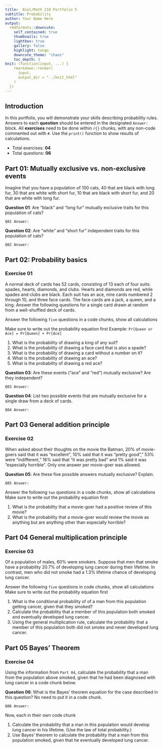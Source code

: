 ```yaml
---
title:  Biol/Math 218 Portfolio 5
subtitle: Probability
author: Your Name Here
output:
  rmdformats::downcute:
    self_contained: true
    thumbnails: true
    lightbox: true
    gallery: false
    highlight: tango
    downcute_theme: "chaos"
    toc_depth: 3
knit: (function(input, ...) {
    rmarkdown::render(
      input,
      output_dir = "../knit_html"
    )
  })
---
```


## Introduction 
In this portfolio, you will demonstrate your skills describing probability rules. 
Answers to each **question** should be entered in the 
designated `Answer:` block. All **exercises** need to be done within `r{}` chunks, with any 
non-code commented out with `#`. Use the `print()` function to show results of calculations.


- Total exercises: **04**
- Total questions: **06**

## Part 01: Mutually exclusive vs. non-exclusive events

Imagine that you have a population of 100 cats, 40 that are black with long fur, 
30 that are white 
with short fur, 10 that are black with short fur, and 20 that are white with
long fur.

**Question 01**: Are "black" and "long fur" mutually exclusive traits for this 
population of cats?

`Q01 Answer:`

**Question 02**: Are "white" and "short fur" independent traits for this population of cats?

`Q02 Answer:`

## Part 02: Probability basics

### Exercise 01
A normal deck of cards has 52 cards, consisting of 13 each of four suits: 
spades, hearts, diamonds, and clubs. Hearts and diamonds are red, while 
spades and clubs are black. Each suit has an ace, nine cards numbered 2 
through 10, and three face cards. The face cards are a jack, a queen, and a king. 
Answer the following questions for a single card drawn at random from a 
well-shuffled deck of cards.

Answer the following `five` questions in a code chunks, show all calculations

Make sure to write out the probability equation first
Example: `Pr[Queen or Ace] = Pr[Queen] + Pr[Ace]`

1) What is the probability of drawing a king of any suit?
2) What is the probability of drawing a face card that is also a spade?
3) What is the probability of drawing a card without a number on it?
4) What is the probability of drawing an ace? 
5) What is the probability of drawing a red ace? 

**Question 03**: Are these events ("ace" and "red") mutually exclusive? Are they independent?

`Q03 Answer:`

**Question 04**: List two possible events that are mutually exclusive for a single draw from a deck of cards.

`Q04 Answer:`

## Part 03 General addition principle

### Exercise 02
When asked about their thoughts on the movie the Batman, 
20% of movie-goers said that it was "excellent", 
10% said that it was "pretty good"," 53% were "indifferent," 
16% said that "it was pretty bad" and 1% said it was "especially horrible". 
Only one answer per movie-goer was allowed.

**Question 05**: Are these five possible answers mutually exclusive? Explain.

`Q05 Answer:`

Answer the following `two` questions in a code chunks, show all calculations
Make sure to write out the probability equation first

1) What is the probability that a movie-goer had a positive review of this movie?
2) What is the probability that a movie-goer would review the movie as anything but 
are anything other than especially horrible?

## Part 04 General multiplication principle

### Exercise 03
Of a population of males, 60% were smokers. Suppose that men that smoke have
a probability 20.7% of developing lung cancer during their lifetime. In contrast, men who 
did not smoke had a 1.3% lifetime chance of developing lung cancer.

Answer the following `five` questions in code chunks, show all calculations
Make sure to write out the probability equation first

1) What is the conditional probability of of a man from this population getting cancer, given that they smoked?
2) Calculate the probability that a member of this population both smoked and eventually developed lung cancer.
3) Using the general multiplication rule, calculate the probability that a member of this population both did 
not smoke and never developed lung cancer.

## Part 05 Bayes' Theorem

### Exercise 04
Using the information from `Part 04`, calculate the probability that a man from the 
population above smoked, given that he had been diagnosed with lung cancer in a 
code chunk below. 

**Question 06**: What is the Bayes' theorem equation for the case described in this question?
No need to put it in a code chunk.

`Q06 Answer:`

Now, each in their own code chunk

1) Calculate the probability that a man in this population would develop lung cancer in his lifetime. 
(Use the law of total probability.)
2) Use Bayes' theorem to calculate the probability that a man from this population 
smoked, given that he eventually developed lung cancer.